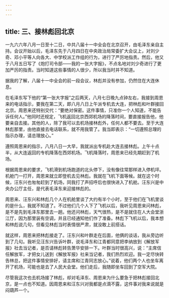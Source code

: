 ```yaml
---
---
---
```

title: 三、接林彪回北京
---



一九六六年八月一日至十二日，中共八届十一中全会在北京召开，由毛泽东亲自主持。会议开始以后，毛泽东先于八月四日在中央政治局常委扩大会议上，对刘少奇、邓小平等人向各大、中学校派工作组的行为，进行了严厉地指责。然后，他又于八月五日写了《炮打司令部——我的一张大字报》，不点名地对刘少奇进行了更加严厉的指责。当时知道这些事情的人很少，所以我当时并不知道。

据我的了解，八届十一中全会的前一段会议，林彪并没有参加，仍然住在大连休息。

在毛泽东写下他的“第一张大字报”之后两天，八月七日晚九点钟左右，我接到周恩来的电话指示，要我在第二天，即八月八日上午派专机去大连，把林彪和叶群接回北京。周恩来还特别交代：“要绝对保密。这件事情，只准你一个人知道，不能告诉任何人。”他同时还规定，飞机返回北京西郊机场的降落时间，要直接报告他，他要亲自去接。其他的人，除了我可以去机场接林彪外，任何人都不要去。至于大连林彪那里，由他直接去电话联系，就不用我管了。我当即表示：“一切遵照总理的指示办理，请总理放心。”

遵照周恩来的指示，八月八日一大早，我就派出专机赴大连去接林彪。上午十点半，从大连返回的专机降落在西郊机场。飞机降落时，周恩来已经先期赶到了机场。

根据周恩来的要求，飞机滑到机场跑道的北头停下，没有像往常那样进入停机坪。机舱门一打开，周恩来就立即登机去见林彪。我就在飞机下面等候。就在这个时候，汪东兴也匆匆赶到了机场，同我打了声招呼后也很快进入了机舱。汪东兴是中央办公厅主任，是代表毛泽东来迎接林彪的。

周恩来、汪东兴和林彪几个人在机舱里谈了大约有半个小时，至于他们在飞机里谈的是什么，我就不知道了。不过他们几个人下了飞机以后，我听见周恩来问林彪，是不是先到毛泽东那里去一趟。他还问林彪，天气很热，是不是就住在人大会堂浙江厅，因为那里装有空调，并且已经通知他们作了准备。林彪下飞机以后，我本想和林彪说几句，但看见林彪当时表情很严肃，就没敢上前搭话。

就这样，周恩来把林彪接走了。汪东兴和叶群走在后面，他俩的谈话，我从旁边听到了几句。我听见汪东兴告诉叶群，说毛泽东和江青都同意把李纳放到《解放军报》社去当记者，是否请林彪转告萧华安排一下。叶群当时很高兴，说：“主席信任解放军，才把女儿送到《解放军报》社来当记者，我们热烈欢迎。我一定尽快转告林总，把这件事情安排好，请主席和江青同志放心。”说着，他们两个人也坐车离开了机场，可能也是去了人民大会堂。他们走后，我随即坐车回到了空军大院。

尽管我这次也去机场接了林彪，却对毛泽东、周恩来为什么要急于把林彪接回北京，是一点也不知道。因周恩来和汪东兴对我都是点滴不露，这件事对我来说就是闷葫芦一个。